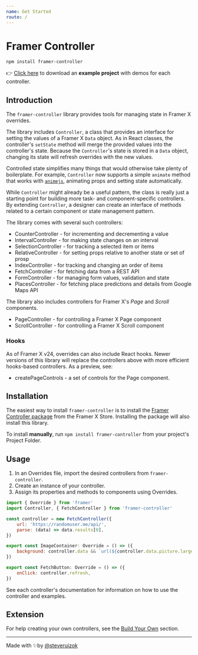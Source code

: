 ```yaml
---
name: Get Started
route: /
---
```



# Framer Controller

`npm install framer-controller`

👉
[Click here](https://www.dropbox.com/s/28wn05t31g78gf7/ControllerExamples002.framerx?dl=0)
to download an **example project** with demos for each controller.

## Introduction

The `framer-controller` library provides tools for managing state in Framer X
overrides.

The library includes `Controller`, a class that provides an interface for
setting the values of a Framer X `Data` object. As in React classes, the
controller's `setState` method will merge the provided values into the
controller's state. Because the `Controller`'s state is stored in a `Data`
object, changing its state will refresh overrides with the new values.

Controlled state simplifies many things that would otherwise take plenty of
boilerplate. For example, `Controller` now supports a simple `animate` method
that works with [`animejs`](https://animejs.com/), animating props and setting
state automatically.

While `Controller` might already be a useful pattern, the class is really just a
starting point for building more task- and component-specific controllers. By
extending `Controller`, a designer can create an interface of methods related to
a certain component or state management pattern.

The library comes with several such controllers:

- <Link to="/CounterController">CounterController</Link> - for incrementing and decrementing a value
- <Link to="/IntervalController">IntervalController</Link> - for making state changes on an interval
- <Link to="/SelectionController">SelectionController</Link> - for tracking a selected item or items
- <Link to="/RelativeController">RelativeController</Link> -  for setting props relative to another state or set of prosp
- <Link to="/IndexController">IndexController</Link> - for tracking and changing an order of items
- <Link to="/FetchController">FetchController</Link> - for fetching data from a REST API
- <Link to="/FormController">FormController</Link> - for managing form values, validation and state
- <Link to="/PlacesController">PlacesController</Link> -  for fetching place predictions and details from Google Maps API

The library also includes controllers for Framer X's _Page_ and _Scroll_
components.

- <Link to="/PageController">PageController</Link> -  for controlling a Framer X Page component
- <Link to="/ScrollController">ScrollController</Link> -  for controlling a Framer X Scroll component

### Hooks

As of Framer X v24, overrides can also include React hooks. Newer versions of
this library will replace the controllers above with more efficient hooks-based
controllers. As a preview, see:

- <Link to="/createPageControls">createPageControls</Link> - a set of controls for the Page component.

## Installation

The easiest way to install `framer-controller` is to install the
[Framer Controller package](https://store.framer.com/package/steveruizok/framer-controller)
from the Framer X Store. Installing the package will also install this library.

To install **manually**, run `npm install framer-controller` from your project's
Project Folder.

## Usage

1. In an Overrides file, import the desired controllers from
   `framer-controller`.
2. Create an instance of your controller.
3. Assign its properties and methods to components using Overrides.

```jsx
import { Override } from 'framer'
import Controller, { FetchController } from 'framer-controller'

const controller = new FetchController({
	url: 'https://randomuser.me/api/',
	parse: (data) => data.results[0],
})

export const ImageContainer: Override = () => ({
	background: controller.data && `url(${controller.data.picture.large})`,
})

export const FetchButton: Override = () => ({
	onClick: controller.refresh,
})
```

See each controller's documentation for information on how to use the controller
and examples.

## Extension

For help creating your own controllers, see the [Build Your Own](/BuildYOurOwn)
section.

---

Made with ✨by [@steveruizok](http://twitter.com/steveruizok)
